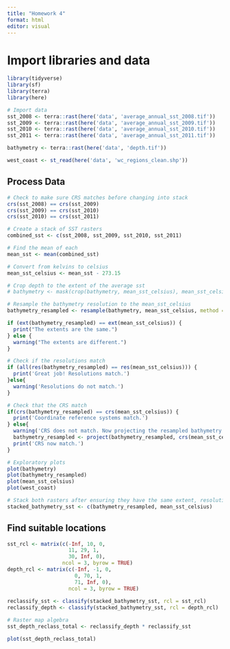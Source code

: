 ```yaml
---
title: "Homework 4"
format: html
editor: visual
---
```


# Import libraries and data
```r
library(tidyverse)
library(sf)
library(terra)
library(here)
```

```r
# Import data
sst_2008 <- terra::rast(here('data', 'average_annual_sst_2008.tif'))
sst_2009 <- terra::rast(here('data', 'average_annual_sst_2009.tif'))
sst_2010 <- terra::rast(here('data', 'average_annual_sst_2010.tif'))
sst_2011 <- terra::rast(here('data', 'average_annual_sst_2011.tif'))

bathymetry <- terra::rast(here('data', 'depth.tif'))

west_coast <- st_read(here('data', 'wc_regions_clean.shp'))
```
## Process Data
```r
# Check to make sure CRS matches before changing into stack
crs(sst_2008) == crs(sst_2009)
crs(sst_2009) == crs(sst_2010)
crs(sst_2010) == crs(sst_2011)

# Create a stack of SST rasters
combined_sst <- c(sst_2008, sst_2009, sst_2010, sst_2011)

# Find the mean of each
mean_sst <- mean(combined_sst) 

# Convert from kelvins to celsius
mean_sst_celsius <- mean_sst - 273.15

# Crop depth to the extent of the average sst
# bathymetry <- mask(crop(bathymetry, mean_sst_celsius), mean_sst_celsius)

# Resample the bathymetry resolution to the mean_sst_celsius
bathymetry_resampled <- resample(bathymetry, mean_sst_celsius, method = 'ngb')


```

```r
if (ext(bathymetry_resampled) == ext(mean_sst_celsius)) {
  print("The extents are the same.")
} else {
  warning("The extents are different.")
}

# Check if the resolutions match
if (all(res(bathymetry_resampled) == res(mean_sst_celsius))) {
  print('Great job! Resolutions match.')
}else{
  warning('Resolutions do not match.')
}

# Check that the CRS match
if(crs(bathymetry_resampled) == crs(mean_sst_celsius)) {
  print('Coordinate reference systems match.')
} else{
  warning('CRS does not match. Now projecting the resampled bathymetry raster to the mean_sst_celsius CRS.')
  bathymetry_resampled <- project(bathymetry_resampled, crs(mean_sst_celsius), method = "bilinear")
  print('CRS now match.')
}

# Exploratory plots
plot(bathymetry)
plot(bathymetry_resampled)
plot(mean_sst_celsius)
plot(west_coast)

# Stack both rasters after ensuring they have the same extent, resolution, and CRS
stacked_bathymetry_sst <- c(bathymetry_resampled, mean_sst_celsius)

```

## Find suitable locations
```r
sst_rcl <- matrix(c(-Inf, 10, 0,
                    11, 29, 1,
                    30, Inf, 0),
                  ncol = 3, byrow = TRUE)
depth_rcl <- matrix(c(-Inf, -1, 0,
                      0, 70, 1,
                      71, Inf, 0),
                    ncol = 3, byrow = TRUE)
                    
reclassify_sst <- classify(stacked_bathymetry_sst, rcl = sst_rcl)  
reclassify_depth <- classify(stacked_bathymetry_sst, rcl = depth_rcl)

# Raster map algebra 
sst_depth_reclass_total <- reclassify_depth * reclassify_sst

plot(sst_depth_reclass_total)
```







